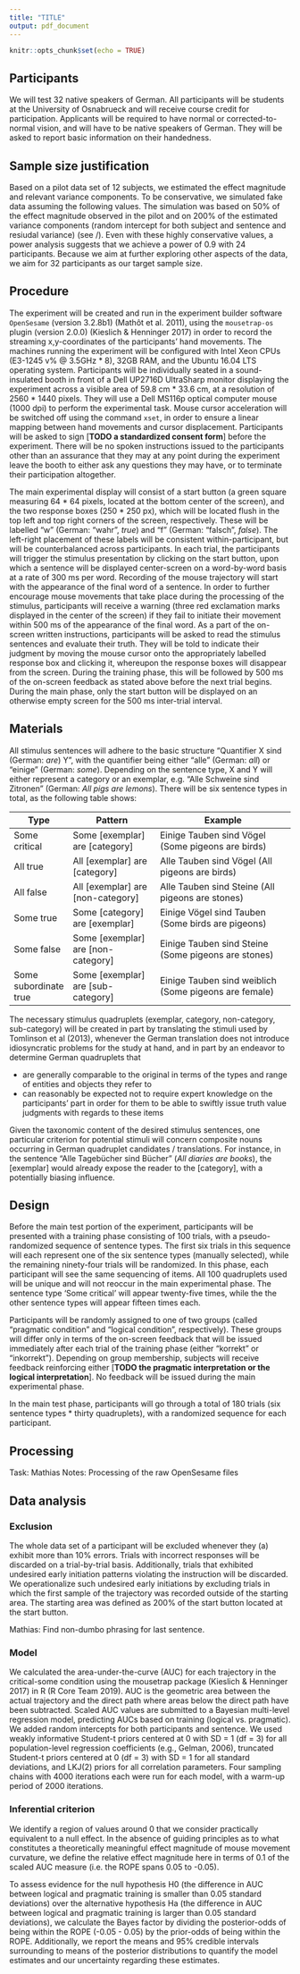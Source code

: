 ```yaml
---
title: "TITLE"
output: pdf_document
---
```


```r
knitr::opts_chunk$set(echo = TRUE)
```


## Participants
We will test 32 native speakers of German. All participants will be students at the University of Osnabrueck and will receive course credit for participation. Applicants will be required to have normal or corrected-to-normal vision, and will have to be native speakers of German. They will be asked to report basic information on their handedness.

## Sample size justification
Based on a pilot data set of 12 subjects, we estimated the effect magnitude and relevant variance components. To be  conservative, we simulated fake data assuming the following values. The simulation was based on 50% of the effect magnitude observed in the pilot and on 200% of the estimated variance components (random intercept for both subject and sentence and resiudal variance) (see /). Even with these highly conservative values, a power analysis suggests that we achieve a power of 0.9 with 24 participants. Because we aim at further exploring other aspects of the data, we aim for 32 participants as our target sample size.

## Procedure
The experiment will be created and run in the experiment builder software `OpenSesame` (version 3.2.8b1) (Mathôt et al. 2011), using the `mousetrap-os` plugin (version 2.0.0) (Kieslich & Henninger 2017) in order to record the streaming x,y-coordinates of the participants' hand movements. The machines running the experiment will be configured with Intel Xeon CPUs (E3-1245 v% @ 3.5GHz * 8), 32GB RAM, and the Ubuntu 16.04 LTS operating system. Participants will be individually seated in a sound-insulated booth in front of a Dell UP2716D UltraSharp monitor displaying the experiment across a visible area of 59.8 cm * 33.6 cm, at a resolution of 2560 * 1440 pixels. They will use a Dell MS116p optical computer mouse (1000 dpi) to perform the experimental task. Mouse cursor acceleration will be switched off using the command `xset`, in order to ensure a linear mapping between hand movements and cursor displacement. Participants will be asked to sign [**TODO a standardized consent form**] before the experiment. There will be no spoken instructions issued to the participants other than an assurance that they may at any point during the experiment leave the booth to either ask any questions they may have, or to terminate their participation altogether.

The main experimental display will consist of a start button (a green square measuring 64 * 64 pixels, located at the bottom center of the screen), and the two response boxes (250 * 250 px), which will be located flush in the top left and top right corners of the screen, respectively. These will be labelled "w" (German: "wahr", *true*) and "f" (German: "falsch", *false*). The left-right placement of these labels will be consistent within-participant, but will be counterbalanced across participants. 
In each trial, the participants will trigger the stimulus presentation by clicking on the start button, upon which a sentence will be displayed center-screen on a word-by-word basis at a rate of 300 ms per word. Recording of the mouse trajectory will start with the appearance of the final word of a sentence. In order to further encourage mouse movements that take place during the processing of the stimulus, participants will receive a warning (three red exclamation marks displayed in the center of the screen) if they fail to initiate their movement within 500 ms of the appearance of the final word. As a part of the on-screen written instructions, participants will be asked to read the stimulus sentences and evaluate their truth. They will be told to indicate their judgment by moving the mouse cursor onto the appropriately labelled response box and clicking it, whereupon the response boxes will disappear from the screen. During the training phase, this will be followed by 500 ms of the on-screen feedback as stated above before the next trial begins. During the main phase, only the start button will be displayed on an otherwise empty screen for the 500 ms inter-trial interval.

## Materials
All stimulus sentences will adhere to the basic structure "Quantifier X sind (German: *are*) Y", with the quantifier being either "alle" (German: *all*) or "einige" (German: *some*). Depending on the sentence type, X and Y will either represent a category or an exemplar, e.g. "Alle Schweine sind Zitronen" (German: *All pigs are lemons*). There will be six sentence types in total, as the following table shows:

| Type                  	| Pattern                            	| Example                                               	|
|-----------------------	|------------------------------------	|-------------------------------------------------------	|
| Some critical         	| Some [exemplar] are [category]     	| Einige Tauben sind Vögel (Some pigeons are birds)     	|
| All true              	| All [exemplar] are [category]      	| Alle Tauben sind Vögel (All pigeons are birds)        	|
| All false             	| All [exemplar] are [non-category]  	| Alle Tauben sind Steine (All pigeons are stones)      	|
| Some true             	| Some [category] are [exemplar]     	| Einige Vögel sind Tauben (Some birds are pigeons)     	|
| Some false            	| Some [exemplar] are [non-category] 	| Einige Tauben sind Steine (Some pigeons are stones)   	|
| Some subordinate true 	| Some [exemplar] are [sub-category] 	| Einige Tauben sind weiblich (Some pigeons are female) 	|

The necessary stimulus quadruplets (exemplar, category, non-category, sub-category) will be created in part by translating the stimuli used by Tomlinson et al (2013), whenever the German translation does not introduce idiosyncratic problems for the study at hand, and in part by an endeavor to determine German quadruplets that

- are generally comparable to the original in terms of the types and range of entities and objects they refer to
- can reasonably be expected not to require expert knowledge on the participants' part in order for them to be able to swiftly issue truth value judgments with regards to these items

Given the taxonomic content of the desired stimulus sentences, one particular criterion for potential stimuli will concern composite nouns occurring in German quadruplet candidates / translations. For instance, in the sentence "Alle Tagebücher sind Bücher" (*All diaries are books*), the [exemplar] would already expose the reader to the [category], with a potentially biasing influence.

## Design
Before the main test portion of the experiment, participants will be presented with a training phase consisting of 100 trials, with a pseudo-randomized sequence of sentence types. The first six trials in this sequence will each represent one of the six sentence types (manually selected), while the remaining ninety-four trials will be randomized. In this phase, each participant will see the same sequencing of items. All 100 quadruplets used will be unique and will not reoccur in the main experimental phase. The sentence type 'Some critical' will appear twenty-five times, while the the other sentence types will appear fifteen times each.

Participants will be randomly assigned to one of two groups (called "pragmatic condition" and "logical condition", respectively). These groups will differ only in terms of the on-screen feedback that will be issued immediately after each trial of the training phase (either "korrekt" or "inkorrekt"). Depending on group membership, subjects will receive feedback reinforcing either [**TODO the pragmatic interpretation or the logical interpretation**]. No feedback will be issued during the main experimental phase.

In the main test phase, participants will go through a total of 180 trials (six sentence types * thirty quadruplets), with a randomized sequence for each participant.

## Processing
Task: Mathias
Notes: Processing of the raw OpenSesame files

## Data analysis

### Exclusion
The whole data set of a participant will be excluded whenever they (a) exhibit more than 10% errors. Trials with incorrect responses will be discarded on a trial-by-trial basis. Additionally, trials that exhibited undesired early initiation patterns violating the instruction will be discarded. We operationalize such undesired early initiations by excluding trials in which the first sample of the trajectory was recorded outside of the starting area. The starting area was defined as 200% of the start button located at the start button. 

Mathias: Find non-dumbo phrasing for last sentence.

### Model
We calculated the area-under-the-curve (AUC) for each trajectory in the critical-some condition using the mousetrap package (Kieslich & Henninger 2017) in R (R Core Team 2019). AUC is the geometric area between the actual trajectory and the direct path where areas below the direct path have been subtracted. Scaled AUC values are submitted to a Bayesian multi-level regression model, predicting AUCs based on training (logical vs. pragmatic). We added random intercepts for both participants and sentence. We used weakly informative Student-t priors centered at 0 with SD = 1 (df = 3) for all population-level regression coefficients (e.g., Gelman, 2006), truncated Student-t priors centered at 0 (df = 3) with SD = 1 for all standard deviations, and LKJ(2) priors for all correlation parameters. Four sampling chains with 4000 iterations each were run for each model, with a warm-up period of 2000 iterations. 

### Inferential criterion
We identify a region of values around 0 that we consider practically equivalent to a null effect. In the absence of guiding principles as to what constitutes a theoretically meaningful effect magnitude of mouse movement curvature, we define the relative effect magnitude here in terms of 0.1 of the scaled AUC measure (i.e. the ROPE spans 0.05 to -0.05). 

To assess evidence for the null hypothesis H0 (the difference in AUC between logical and pragmatic training is smaller than 0.05 standard deviations) over the alternative hypothesis Ha (the difference in AUC between logical and pragmatic training is larger than 0.05 standard deviations), we calculate the Bayes factor by dividing the posterior-odds of being within the ROPE (-0.05 - 0.05) by the prior-odds of being within the ROPE. Additionally, we report the means and 95% credible intervals surrounding to means of the posterior distributions to quantify the model estimates and our uncertainty regarding these estimates. 

